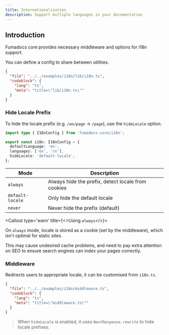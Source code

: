 ```yaml
---
title: Internationalization
description: Support multiple languages in your documentation
---
```


## Introduction

Fumadocs core provides necessary middleware and options for i18n support.

You can define a config to share between utilities.

```json doc-gen:file
{
  "file": "../../examples/i18n/lib/i18n.ts",
  "codeblock": {
    "lang": "ts",
    "meta": "title=\"lib/i18n.ts\""
  }
}
```

### Hide Locale Prefix

To hide the locale prefix (e.g. `/en/page` -> `/page`), use the `hideLocale` option.

```ts
import type { I18nConfig } from 'fumadocs-core/i18n';

export const i18n: I18nConfig = {
  defaultLanguage: 'en',
  languages: ['en', 'cn'],
  hideLocale: 'default-locale',
};
```

| Mode             | Description                                        |
| ---------------- | -------------------------------------------------- |
| `always`         | Always hide the prefix, detect locale from cookies |
| `default-locale` | Only hide the default locale                       |
| `never`          | Never hide the prefix (default)                    |

<Callout type='warn' title={<>Using <code>always</code></>}>

On `always` mode, locale is stored as a cookie (set by the middleware), which isn't optimal for static sites.

This may cause undesired cache problems, and need to pay extra attention on SEO to ensure search engines can index your pages correctly.

</Callout>

### Middleware

Redirects users to appropriate locale, it can be customised from `i18n.ts`.

```json doc-gen:file
{
  "file": "../../examples/i18n/middleware.ts",
  "codeblock": {
    "lang": "ts",
    "meta": "title=\"middleware.ts\""
  }
}
```

> When `hideLocale` is enabled, it uses `NextResponse.rewrite` to hide locale prefixes.
